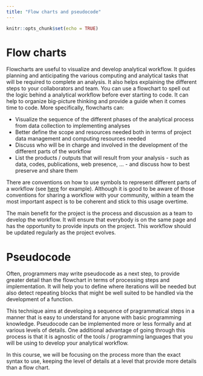```yaml
---
title: "Flow charts and pseudocode"
---
```


```r
knitr::opts_chunk$set(echo = TRUE)
```


# Flow charts

Flowcharts are useful to visualize and develop analytical workflow. It guides planning and anticipating the various computing and analytical tasks that will be required to complete an analysis. It also helps explaining the different steps to your collaborators and team. You can use a flowchart to spell out the logic behind a analytical workflow before ever starting to code. It can help to organize big-picture thinking and provide a guide when it comes time to code. More specifically, flowcharts can:

- Visualize the sequence of the different phases of the analytical process from data collection to implementing analyses
- Better define the scope and resources needed both in terms of project data management and computing resources needed
- Discuss who will be in charge and involved in the development of the different parts of the workflow
- List the products / outputs that will result from your analysis - such as data, codes, publications, web presence, ... - and discuss how to best preserve and share them

There are  conventions on how to use symbols to represent different parts of a workflow (see [here](https://en.wikipedia.org/wiki/Flowchart) for example). Although it is good to be aware of those conventions for sharing a workflow with your community, within a team the most important aspect is to be coherent and stick to this usage overtime.

The main benefit for the project is the process and discussion as a team to develop the workflow. It will ensure that everybody is on the same page and has the opportunity to provide inputs on the project. This workflow should be updated regularly as the project evolves.


# Pseudocode

Often, programmers may write pseudocode as a next step, to provide greater detail than the flowchart in terms of processing steps and implementation. It will help you to define where iterations will be needed but also detect repeating blocks that might be well suited to be handled via the development of a function.

This technique aims at developing a sequence of pragrammatical steps in a manner that is easy to understand for anyone with basic programming knowledge. Pseudocode can be implemented more or less formally and at various levels of details. One additional advantage of going through this process is that it is agnostic of the tools / programming languages that you will be using to develop your analytical workflow.

In this course, we will be focusing on the process more than the exact syntax to use, keeping the level of details at a level that provide more details than a flow chart.

